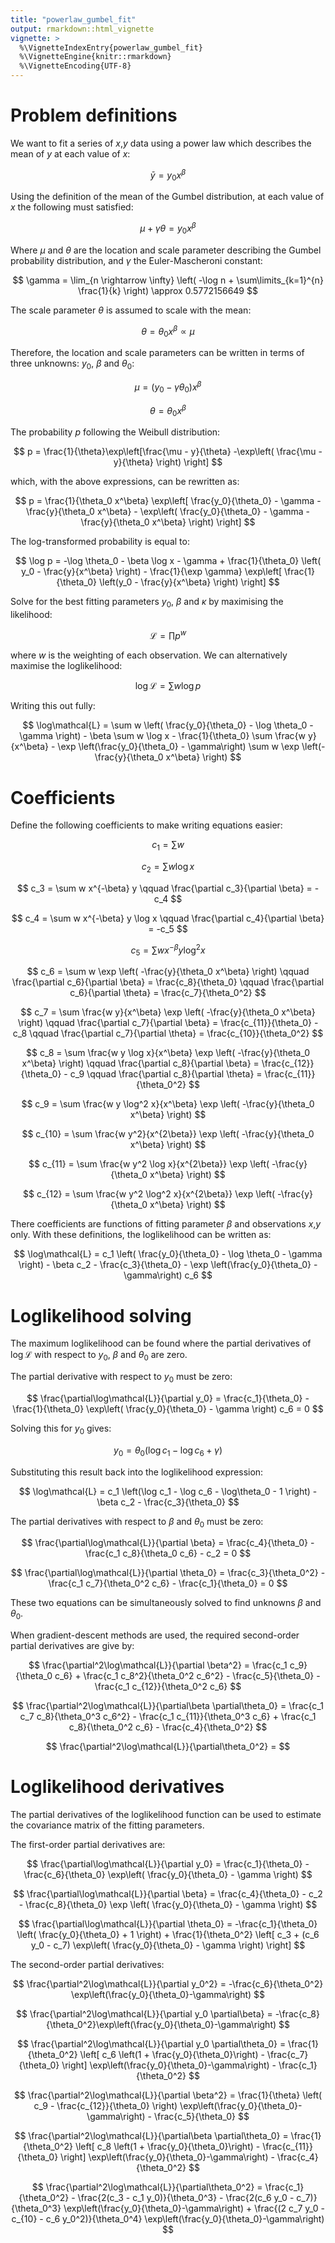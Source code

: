 ```yaml
---
title: "powerlaw_gumbel_fit"
output: rmarkdown::html_vignette
vignette: >
  %\VignetteIndexEntry{powerlaw_gumbel_fit}
  %\VignetteEngine{knitr::rmarkdown}
  %\VignetteEncoding{UTF-8}
---
```



# Problem definitions

We want to fit a series of $x$,$y$ data using a power law which describes the mean of $y$ at each value of $x$:

$$
\bar{y} = y_0 x^\beta
$$

Using the definition of the mean of the Gumbel distribution, at each value of $x$ the following must satisfied:

$$
\mu + \gamma \theta = y_0 x^\beta
$$

Where $\mu$ and $\theta$ are the location and scale parameter describing the Gumbel probability distribution, and $\gamma$ the Euler-Mascheroni constant:

$$
\gamma 
= \lim_{n \rightarrow \infty} \left( -\log n + \sum\limits_{k=1}^{n} \frac{1}{k} \right)
\approx 0.5772156649
$$ 

The scale parameter $\theta$ is assumed to scale with the mean:

$$
\theta = \theta_0 x^\beta 
\propto
\mu
$$

Therefore, the location and scale parameters can be written in terms of three unknowns: $y_0$, $\beta$ and $\theta_0$:

$$ 
\mu = \left( y_0 - \gamma \theta_0 \right) x^\beta
$$


$$ 
\theta = \theta_0 x^\beta
$$

The probability $p$ following the Weibull distribution:

$$ 
p = \frac{1}{\theta}\exp\left[\frac{\mu - y}{\theta} -\exp\left( \frac{\mu - y}{\theta} \right) \right]
$$

which, with the above expressions, can be rewritten as:

$$
p = \frac{1}{\theta_0 x^\beta} \exp\left[
\frac{y_0}{\theta_0} - \gamma - \frac{y}{\theta_0 x^\beta} 
- \exp\left( \frac{y_0}{\theta_0} - \gamma - \frac{y}{\theta_0 x^\beta}  \right) \right]
$$

The log-transformed probability is equal to:

$$
\log p = 
-\log \theta_0 - \beta \log x - \gamma + 
\frac{1}{\theta_0} \left( y_0 - \frac{y}{x^\beta} \right) - 
\frac{1}{\exp \gamma} \exp\left[ \frac{1}{\theta_0} \left(y_0 - \frac{y}{x^\beta} \right) \right]
$$

Solve for the best fitting parameters $y_0$, $\beta$ and $\kappa$ by maximising the likelihood:

$$
\mathcal{L} = \prod p^w
$$

where $w$ is the weighting of each observation. We can alternatively maximise the loglikelihood:

$$
\log\mathcal{L} = \sum w \log p
$$

Writing this out fully:

$$
\log\mathcal{L} = 
\sum w \left( \frac{y_0}{\theta_0} - \log \theta_0 - \gamma \right) 
- \beta \sum w \log x 
- \frac{1}{\theta_0} \sum \frac{w y}{x^\beta}
- \exp \left(\frac{y_0}{\theta_0} - \gamma\right) \sum w \exp \left(- \frac{y}{\theta_0 x^\beta} \right)
$$

# Coefficients

Define the following coefficients to make writing equations easier:

$$
c_1 = \sum w
$$

$$
c_2 = \sum w \log x
$$

$$
c_3 = \sum w x^{-\beta} y
\qquad
\frac{\partial c_3}{\partial \beta} = -c_4
$$

$$ 
c_4 = \sum w x^{-\beta} y \log x
\qquad
\frac{\partial c_4}{\partial \beta} = -c_5
$$

$$ 
c_5 = \sum w x^{-\beta} y \log^2 x
$$

$$ 
c_6 = \sum w \exp \left( -\frac{y}{\theta_0 x^\beta} \right)
\qquad
\frac{\partial c_6}{\partial \beta} = \frac{c_8}{\theta_0}
\qquad
\frac{\partial c_6}{\partial \theta} = \frac{c_7}{\theta_0^2}
$$

$$ 
c_7 = \sum \frac{w y}{x^\beta} \exp \left( -\frac{y}{\theta_0 x^\beta} \right)
\qquad
\frac{\partial c_7}{\partial \beta} = \frac{c_{11}}{\theta_0} - c_8
\qquad
\frac{\partial c_7}{\partial \theta} = \frac{c_{10}}{\theta_0^2}
$$

$$ 
c_8 = \sum \frac{w y \log x}{x^\beta} \exp \left( -\frac{y}{\theta_0 x^\beta} \right)
\qquad
\frac{\partial c_8}{\partial \beta} = \frac{c_{12}}{\theta_0} - c_9
\qquad
\frac{\partial c_8}{\partial \theta} = \frac{c_{11}}{\theta_0^2}
$$

$$ 
c_9 = \sum \frac{w y \log^2 x}{x^\beta} \exp \left( -\frac{y}{\theta_0 x^\beta} \right)
$$

$$ 
c_{10} = \sum \frac{w y^2}{x^{2\beta}} \exp \left( -\frac{y}{\theta_0 x^\beta} \right)
$$

$$ 
c_{11} = \sum \frac{w y^2 \log x}{x^{2\beta}} \exp \left( -\frac{y}{\theta_0 x^\beta} \right)
$$

$$ 
c_{12} = \sum \frac{w y^2 \log^2 x}{x^{2\beta}} \exp \left( -\frac{y}{\theta_0 x^\beta} \right)
$$

There coefficients are functions of fitting parameter $\beta$ and observations $x$,$y$ only. With these definitions, the loglikelihood can be written as:

$$
\log\mathcal{L} = 
c_1 \left( \frac{y_0}{\theta_0} - \log \theta_0 - \gamma \right) 
- \beta c_2
- \frac{c_3}{\theta_0} 
- \exp \left(\frac{y_0}{\theta_0} - \gamma\right) c_6
$$

# Loglikelihood solving

The maximum loglikelihood can be found where the partial derivatives of $\log\mathcal{L}$ with respect to $y_0$, $\beta$ and $\theta_0$ are zero.

The partial derivative with respect to $y_0$ must be zero:

$$
\frac{\partial\log\mathcal{L}}{\partial y_0} = 
\frac{c_1}{\theta_0} - \frac{1}{\theta_0} \exp\left( \frac{y_0}{\theta_0} - \gamma \right) c_6 = 0
$$

Solving this for $y_0$ gives:

$$
y_0 = \theta_0 \left(\log c_1 - \log c_6 + \gamma \right)
$$

Substituting this result back into the loglikelihood expression:

$$
\log\mathcal{L} = 
c_1 \left(\log c_1 - \log c_6 - \log\theta_0 - 1 \right) - 
\beta c_2 - 
\frac{c_3}{\theta_0} 
$$

The partial derivatives with respect to $\beta$ and $\theta_0$ must be zero:

$$
\frac{\partial\log\mathcal{L}}{\partial \beta} = 
\frac{c_4}{\theta_0} - \frac{c_1 c_8}{\theta_0 c_6} - c_2
= 0
$$

$$
\frac{\partial\log\mathcal{L}}{\partial \theta_0} = 
\frac{c_3}{\theta_0^2} - \frac{c_1 c_7}{\theta_0^2 c_6} - \frac{c_1}{\theta_0}
= 0
$$

These two equations can be simultaneously solved to find unknowns $\beta$ and $\theta_0$.

When gradient-descent methods are used, the required second-order partial derivatives are give by:

$$
\frac{\partial^2\log\mathcal{L}}{\partial \beta^2} = 
\frac{c_1 c_9}{\theta_0 c_6} + 
\frac{c_1 c_8^2}{\theta_0^2 c_6^2} - 
\frac{c_5}{\theta_0} - 
\frac{c_1 c_{12}}{\theta_0^2 c_6}
$$

$$
\frac{\partial^2\log\mathcal{L}}{\partial\beta \partial\theta_0} = 
\frac{c_1 c_7 c_8}{\theta_0^3 c_6^2} - \frac{c_1 c_{11}}{\theta_0^3 c_6} + \frac{c_1 c_8}{\theta_0^2 c_6} - \frac{c_4}{\theta_0^2}
$$

$$
\frac{\partial^2\log\mathcal{L}}{\partial\theta_0^2} = 
$$


# Loglikelihood derivatives

The partial derivatives of the loglikelihood function can be used to estimate the covariance matrix of the fitting parameters.

The first-order partial derivatives are:

$$
\frac{\partial\log\mathcal{L}}{\partial y_0} = 
\frac{c_1}{\theta_0} - \frac{c_6}{\theta_0} \exp\left( \frac{y_0}{\theta_0} - \gamma \right) 
$$

$$
\frac{\partial\log\mathcal{L}}{\partial \beta} = 
\frac{c_4}{\theta_0} - c_2 - \frac{c_8}{\theta_0} \exp \left( \frac{y_0}{\theta_0} - \gamma \right)
$$

$$
\frac{\partial\log\mathcal{L}}{\partial \theta_0} = 
-\frac{c_1}{\theta_0} \left( \frac{y_0}{\theta_0} + 1 \right) + 
\frac{1}{\theta_0^2} \left[ c_3 + (c_6 y_0 - c_7) \exp\left( \frac{y_0}{\theta_0} - \gamma \right) \right]
$$

The second-order partial derivatives:

$$
\frac{\partial^2\log\mathcal{L}}{\partial y_0^2} =
-\frac{c_6}{\theta_0^2} \exp\left(\frac{y_0}{\theta_0}-\gamma\right)
$$

$$
\frac{\partial^2\log\mathcal{L}}{\partial y_0 \partial\beta} =
-\frac{c_8}{\theta_0^2}\exp\left(\frac{y_0}{\theta_0}-\gamma\right)
$$

$$
\frac{\partial^2\log\mathcal{L}}{\partial y_0 \partial\theta_0} = 
\frac{1}{\theta_0^2} \left[ c_6 \left(1 + \frac{y_0}{\theta_0}\right) - \frac{c_7}{\theta_0} \right] \exp\left(\frac{y_0}{\theta_0}-\gamma\right) - 
\frac{c_1}{\theta_0^2}
$$

$$
\frac{\partial^2\log\mathcal{L}}{\partial \beta^2} = 
\frac{1}{\theta} \left( c_9 - \frac{c_{12}}{\theta_0} \right) \exp\left(\frac{y_0}{\theta_0}-\gamma\right) - 
\frac{c_5}{\theta_0}
$$

$$
\frac{\partial^2\log\mathcal{L}}{\partial\beta \partial\theta_0} = 
\frac{1}{\theta_0^2} \left[ c_8 \left(1 + \frac{y_0}{\theta_0}\right) - \frac{c_{11}}{\theta_0} \right] \exp\left(\frac{y_0}{\theta_0}-\gamma\right) - 
\frac{c_4}{\theta_0^2}
$$

$$
\frac{\partial^2\log\mathcal{L}}{\partial\theta_0^2} = 
\frac{c_1}{\theta_0^2} -
\frac{2(c_3 - c_1 y_0)}{\theta_0^3} - 
\frac{2(c_6 y_0 - c_7)}{\theta_0^3} \exp\left(\frac{y_0}{\theta_0}-\gamma\right) +
\frac{(2 c_7 y_0 - c_{10} - c_6 y_0^2)}{\theta_0^4} \exp\left(\frac{y_0}{\theta_0}-\gamma\right)
$$
